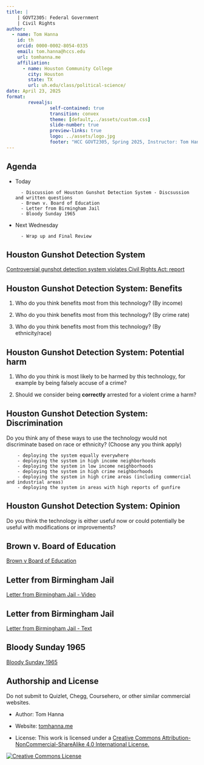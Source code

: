 ```yaml
---
title: |
    | GOVT2305: Federal Government
    | Civil Rights
author:
  - name: Tom Hanna
    id: th
    orcid: 0000-0002-8054-0335
    email: tom.hanna@hccs.edu
    url: tomhanna.me
    affiliation: 
      - name: Houston Community College
        city: Houston
        state: TX
        url: uh.edu/class/political-science/
date: April 23, 2025
format: 
        revealjs:
                self-contained: true
                transition: convex
                theme: [default,../assets/custom.css]
                slide-number: true
                preview-links: true 
                logo: ../assets/logo.jpg
                footer: "HCC GOVT2305, Spring 2025, Instructor: Tom Hanna"
---
```




## Agenda

- Today 

        - Discussion of Houston Gunshot Detection System - Discsussion and written questions
        - Brown v. Board of Education
        - Letter from Birmingham Jail
        - Bloody Sunday 1965
        
- Next Wednesday

        - Wrap up and Final Review

## Houston Gunshot Detection System

[Controversial gunshot detection system violates Civil Rights Act: report](https://www.chron.com/news/houston-texas/article/doj-investigate-gunshot-detection-18406617.php)

## Houston Gunshot Detection System: Benefits

1. Who do you think benefits most from this technology? (By income)

2. Who do you think benefits most from this technology? (By crime rate)

3. Who do you think benefits most from this technology? (By ethnicity/race)

## Houston Gunshot Detection System: Potential harm

1. Who do you think is most likely to be harmed by this technology, for example by being falsely accuse of a crime?

2. Should we consider being **correctly** arrested for a violent crime a harm?


## Houston Gunshot Detection System: Discrimination

Do you think any of these ways to use the technology would not discriminate based on race or ethnicity? (Choose any you think apply)

        - deploying the system equally everywhere
        - deploying the system in high income neighborhoods
        - deploying the system in low income neighborhoods
        - deploying the system in high crime neighborhoods
        - deploying the system in high crime areas (including commercial and industrial areas)
        - deploying the system in areas with high reports of gunfire



## Houston Gunshot Detection System: Opinion

Do you think the technology is either useful now or could potentially be useful with modifications or improvements?




## Brown v. Board of Education

[Brown v Board of Education](https://billofrightsinstitute.org/videos/brown-v-board-of-education-homework-help)

## Letter from Birmingham Jail

[Letter from Birmingham Jail - Video](https://billofrightsinstitute.org/videos/letter-from-birmingham-jail-primary-source-essentials)


## Letter from Birmingham Jail

[Letter from Birmingham Jail - Text](https://www.africa.upenn.edu/Articles_Gen/Letter_Birmingham.html)

## Bloody Sunday 1965

[Bloody Sunday 1965](https://billofrightsinstitute.org/videos/calling-for-change-violence-or-nonviolence-images-of-bloody-sunday-1965)





## Authorship and License

Do not submit to Quizlet, Chegg, Coursehero, or other similar commercial websites.

- Author: Tom Hanna

- Website: <a href="https://tom-hanna.org/">tomhanna.me</a>

- License: This work is licensed under a <a href= "http://creativecommons.org/licenses/by-nc-sa/4.0/">Creative Commons Attribution-NonCommercial-ShareAlike 4.0 International License.</a>

<a href= "http://creativecommons.org/licenses/by-nc-sa/4.0/">![Creative Commons License](creative_commons_license.png)</a>

